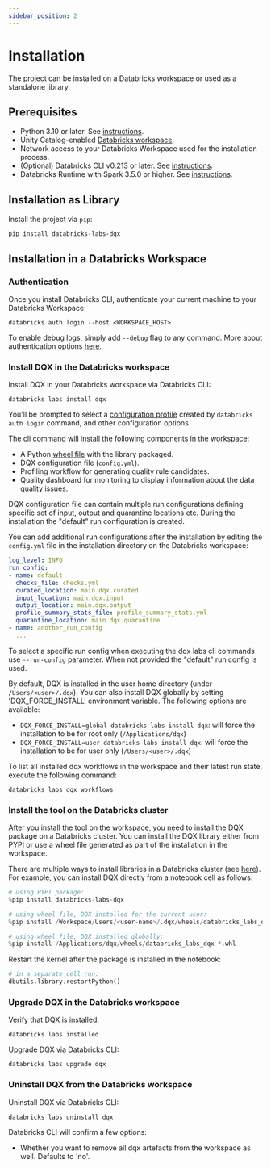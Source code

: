 ```yaml
---
sidebar_position: 2
---
```

# Installation

The project can be installed on a Databricks workspace or used as a standalone library.

## Prerequisites

- Python 3.10 or later. See [instructions](https://www.python.org/downloads/).
- Unity Catalog-enabled [Databricks workspace](https://docs.databricks.com/en/getting-started/index.html).
- Network access to your Databricks Workspace used for the installation process.
- (Optional) Databricks CLI v0.213 or later. See [instructions](https://docs.databricks.com/dev-tools/cli/databricks-cli.html).
- Databricks Runtime with Spark 3.5.0 or higher. See [instructions](https://docs.databricks.com/clusters/create.html).


## Installation as Library

Install the project via `pip`:

```commandline
pip install databricks-labs-dqx
```

## Installation in a Databricks Workspace

### Authentication

Once you install Databricks CLI, authenticate your current machine to your Databricks Workspace:

```commandline
databricks auth login --host <WORKSPACE_HOST>
```

To enable debug logs, simply add `--debug` flag to any command.
More about authentication options [here](https://docs.databricks.com/en/dev-tools/cli/authentication.html).

### Install DQX in the Databricks workspace

Install DQX in your Databricks workspace via Databricks CLI:

```commandline
databricks labs install dqx
```

You'll be prompted to select a [configuration profile](https://docs.databricks.com/en/dev-tools/auth.html#databricks-client-unified-authentication) created by `databricks auth login` command,
and other configuration options.

The cli command will install the following components in the workspace:
- A Python [wheel file](https://peps.python.org/pep-0427/) with the library packaged.
- DQX configuration file (`config.yml`).
- Profiling workflow for generating quality rule candidates.
- Quality dashboard for monitoring to display information about the data quality issues.

DQX configuration file can contain multiple run configurations defining specific set of input, output and quarantine locations etc.
During the installation the "default" run configuration is created.

You can add additional run configurations after the installation by editing the `config.yml` file in the installation directory on the Databricks workspace:
```yaml
log_level: INFO
run_config:
- name: default
  checks_file: checks.yml
  curated_location: main.dqx.curated
  input_location: main.dqx.input
  output_location: main.dqx.output
  profile_summary_stats_file: profile_summary_stats.yml
  quarantine_location: main.dqx.quarantine
- name: another_run_config
  ...
```

To select a specific run config when executing the dqx labs cli commands use `--run-config` parameter. 
When not provided the "default" run config is used.

By default, DQX is installed in the user home directory (under `/Users/<user>/.dqx`). You can also install DQX globally
by setting 'DQX_FORCE_INSTALL' environment variable. The following options are available:

* `DQX_FORCE_INSTALL=global databricks labs install dqx`: will force the installation to be for root only (`/Applications/dqx`)
* `DQX_FORCE_INSTALL=user databricks labs install dqx`: will force the installation to be for user only (`/Users/<user>/.dqx`)

To list all installed dqx workflows in the workspace and their latest run state, execute the following command:
```commandline
databricks labs dqx workflows
```

### Install the tool on the Databricks cluster

After you install the tool on the workspace, you need to install the DQX package on a Databricks cluster.
You can install the DQX library either from PYPI or use a wheel file generated as part of the installation in the workspace.

There are multiple ways to install libraries in a Databricks cluster (see [here](https://docs.databricks.com/en/libraries/index.html)).
For example, you can install DQX directly from a notebook cell as follows:
```python
# using PYPI package:
%pip install databricks-labs-dqx

# using wheel file, DQX installed for the current user:
%pip install /Workspace/Users/<user-name>/.dqx/wheels/databricks_labs_dqx-*.whl

# using wheel file, DQX installed globally:
%pip install /Applications/dqx/wheels/databricks_labs_dqx-*.whl
```

Restart the kernel after the package is installed in the notebook:
```python
# in a separate cell run:
dbutils.library.restartPython()
```

### Upgrade DQX in the Databricks workspace

Verify that DQX is installed:

```commandline
databricks labs installed
```

Upgrade DQX via Databricks CLI:

```commandline
databricks labs upgrade dqx
```

### Uninstall DQX from the Databricks workspace

Uninstall DQX via Databricks CLI:

```commandline
databricks labs uninstall dqx
```

Databricks CLI will confirm a few options:
- Whether you want to remove all dqx artefacts from the workspace as well. Defaults to 'no'.
